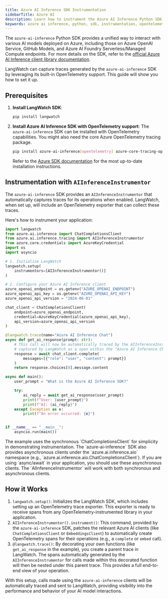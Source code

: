 ```yaml
---
title: Azure AI Inference SDK Instrumentation
sidebarTitle: Azure AI
description: Learn how to instrument the Azure AI Inference Python SDK with LangWatch.
keywords: azure ai inference, python, sdk, instrumentation, opentelemetry, langwatch, tracing
---
```


The `azure-ai-inference` Python SDK provides a unified way to interact with various AI models deployed on Azure, including those on Azure OpenAI Service, GitHub Models, and Azure AI Foundry Serverless/Managed Compute endpoints. For more details on the SDK, refer to the [official Azure AI Inference client library documentation](https://learn.microsoft.com/en-us/python/api/overview/azure/ai-inference-readme?view=azure-python-preview).

LangWatch can capture traces generated by the `azure-ai-inference` SDK by leveraging its built-in OpenTelemetry support. This guide will show you how to set it up.

## Prerequisites

1.  **Install LangWatch SDK**:
    ```bash
    pip install langwatch
    ```

2.  **Install Azure AI Inference SDK with OpenTelemetry support**:
    The `azure-ai-inference` SDK can be installed with OpenTelemetry capabilities. You might also need the core Azure OpenTelemetry tracing package.
    ```bash
    pip install azure-ai-inference[opentelemetry] azure-core-tracing-opentelemetry
    ```
    Refer to the [Azure SDK documentation](https://learn.microsoft.com/en-us/python/api/overview/azure/ai-inference-readme?view=azure-python-preview#install-the-package) for the most up-to-date installation instructions.

## Instrumentation with `AIInferenceInstrumentor`

The `azure-ai-inference` SDK provides an `AIInferenceInstrumentor` that automatically captures traces for its operations when enabled. LangWatch, when set up, will include an OpenTelemetry exporter that can collect these traces.

Here's how to instrument your application:

```python
import langwatch
from azure.ai.inference import ChatCompletionsClient
from azure.ai.inference.tracing import AIInferenceInstrumentor
from azure.core.credentials import AzureKeyCredential
import os
import asyncio

# 1. Initialize LangWatch
langwatch.setup(
	instrumentors=[AIInferenceInstrumentor()]
)

# 2. Configure your Azure AI Inference client
azure_openai_endpoint = os.getenv("AZURE_OPENAI_ENDPOINT")
azure_openai_api_key = os.getenv("AZURE_OPENAI_API_KEY")
azure_openai_api_version = "2024-06-01"

chat_client = ChatCompletionsClient(
	endpoint=azure_openai_endpoint,
	credential=AzureKeyCredential(azure_openai_api_key),
	api_version=azure_openai_api_version
)

@langwatch.trace(name="Azure AI Inference Chat")
async def get_ai_response(prompt: str):
	# This call will now be automatically traced by the AIInferenceInstrumentor and
	# captured by LangWatch as a span within the "Azure AI Inference Chat" trace.
	response = await chat_client.complete(
		messages=[{"role": "user", "content": prompt}]
	)
	return response.choices[0].message.content

async def main():
	user_prompt = "What is the Azure AI Inference SDK?"

	try:
		ai_reply = await get_ai_response(user_prompt)
		print(f"User: {user_prompt}")
		print(f"AI: {ai_reply}")
	except Exception as e:
		print(f"An error occurred: {e}")


if __name__ == "__main__":
	asyncio.run(main())

```

<Note>
The example uses the synchronous `ChatCompletionsClient` for simplicity in demonstrating instrumentation. The `azure-ai-inference` SDK also provides asynchronous clients under the `azure.ai.inference.aio` namespace (e.g., `azure.ai.inference.aio.ChatCompletionsClient`). If you are using `async/await` in your application, you should use these asynchronous clients. The `AIInferenceInstrumentor` will work with both synchronous and asynchronous clients.
</Note>

## How it Works

1.  `langwatch.setup()`: Initializes the LangWatch SDK, which includes setting up an OpenTelemetry trace exporter. This exporter is ready to receive spans from any OpenTelemetry-instrumented library in your application.
2.  `AIInferenceInstrumentor().instrument()`: This command, provided by the `azure-ai-inference` SDK, patches the relevant Azure AI clients (like `ChatCompletionsClient` or `EmbeddingsClient`) to automatically create OpenTelemetry spans for their operations (e.g., a `complete` or `embed` call).
3.  `@langwatch.trace()`: By decorating your own functions (like `get_ai_response` in the example), you create a parent trace in LangWatch. The spans automatically generated by the `AIInferenceInstrumentor` for calls made within this decorated function will then be nested under this parent trace. This provides a full end-to-end view of your operation.

With this setup, calls made using the `azure-ai-inference` clients will be automatically traced and sent to LangWatch, providing visibility into the performance and behavior of your AI model interactions.
